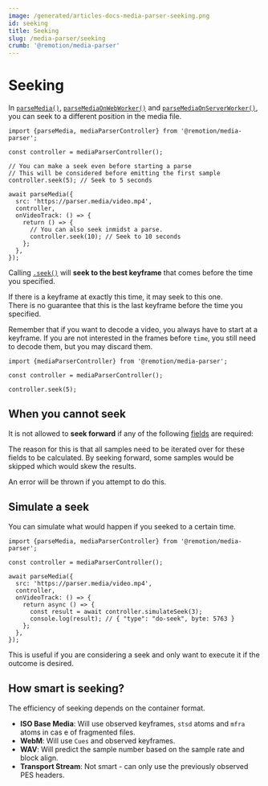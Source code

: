 ```yaml
---
image: /generated/articles-docs-media-parser-seeking.png
id: seeking
title: Seeking
slug: /media-parser/seeking
crumb: '@remotion/media-parser'
---
```


# Seeking<AvailableFrom v="4.0.291" />

In [`parseMedia()`](/docs/media-parser/parse-media), [`parseMediaOnWebWorker()`](/docs/media-parser/parse-media-on-web-worker) and [`parseMediaOnServerWorker()`](/docs/media-parser/parse-media-on-server-worker), you can seek to a different position in the media file.

```tsx twoslash title="Basic seeking"
import {parseMedia, mediaParserController} from '@remotion/media-parser';

const controller = mediaParserController();

// You can make a seek even before starting a parse
// This will be considered before emitting the first sample
controller.seek(5); // Seek to 5 seconds

await parseMedia({
  src: 'https://parser.media/video.mp4',
  controller,
  onVideoTrack: () => {
    return () => {
      // You can also seek inmidst a parse.
      controller.seek(10); // Seek to 10 seconds
    };
  },
});
```

Calling [`.seek()`](/docs/media-parser/media-parser-controller#seek) will **seek to the best keyframe** that comes before the time you specified.

If there is a keyframe at exactly this time, it may seek to this one.  
There is no guarantee that this is the last keyframe before the time you specified.

Remember that if you want to decode a video, you always have to start at a keyframe. If you are not interested in the frames before `time`, you still need to decode them, but you may discard them.

```tsx twoslash title="Seeking to a keyframe"
import {mediaParserController} from '@remotion/media-parser';

const controller = mediaParserController();

controller.seek(5);
```

## When you cannot seek

It is not allowed to **seek forward** if any of the following [fields](/docs/media-parser/fields) are required:


<DisallowForwardSeekingFields />

The reason for this is that all samples need to be iterated over for these fields to be calculated. By seeking forward, some samples would be skipped which would skew the results.

An error will be thrown if you attempt to do this.

## Simulate a seek<AvailableFrom v="4.0.312" />

You can simulate what would happen if you seeked to a certain time.

```tsx twoslash title="Basic seeking"
import {parseMedia, mediaParserController} from '@remotion/media-parser';

const controller = mediaParserController();

await parseMedia({
  src: 'https://parser.media/video.mp4',
  controller,
  onVideoTrack: () => {
    return async () => {
      const result = await controller.simulateSeek(3); 
      console.log(result); // { "type": "do-seek", byte: 5763 }
    };
  },
});
```

This is useful if you are considering a seek and only want to execute it if the outcome is desired.

## How smart is seeking?

The efficiency of seeking depends on the container format.

- **ISO Base Media**: Will use observed keyframes, `stsd` atoms and `mfra` atoms in cas
e of fragmented files.
- **WebM**: Will use `Cues` and observed keyframes.
- **WAV**: Will predict the sample number based on the sample rate and block align.
- **Transport Stream**: Not smart - can only use the previously observed PES headers.
